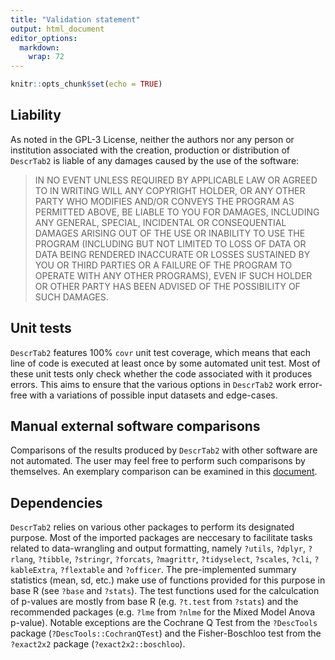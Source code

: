 ```yaml
---
title: "Validation statement"
output: html_document
editor_options: 
  markdown: 
    wrap: 72
---
```


```r
knitr::opts_chunk$set(echo = TRUE)
```

## Liability

As noted in the GPL-3 License, neither the authors nor any person or
institution associated with the creation, production or distribution of
`DescrTab2` is liable of any damages caused by the use of the software:

> IN NO EVENT UNLESS REQUIRED BY APPLICABLE LAW OR AGREED TO IN WRITING
> WILL ANY COPYRIGHT HOLDER, OR ANY OTHER PARTY WHO MODIFIES AND/OR
> CONVEYS THE PROGRAM AS PERMITTED ABOVE, BE LIABLE TO YOU FOR DAMAGES,
> INCLUDING ANY GENERAL, SPECIAL, INCIDENTAL OR CONSEQUENTIAL DAMAGES
> ARISING OUT OF THE USE OR INABILITY TO USE THE PROGRAM (INCLUDING BUT
> NOT LIMITED TO LOSS OF DATA OR DATA BEING RENDERED INACCURATE OR
> LOSSES SUSTAINED BY YOU OR THIRD PARTIES OR A FAILURE OF THE PROGRAM
> TO OPERATE WITH ANY OTHER PROGRAMS), EVEN IF SUCH HOLDER OR OTHER
> PARTY HAS BEEN ADVISED OF THE POSSIBILITY OF SUCH DAMAGES.

## Unit tests

`DescrTab2` features 100% `covr` unit test coverage, which means that
each line of code is executed at least once by some automated unit test.
Most of these unit tests only check whether the code associated with
it produces errors. This aims to ensure that the various options in
`DescrTab2` work error-free with a variations of possible input datasets
and edge-cases.

## Manual external software comparisons

Comparisons of the results produced by `DescrTab2` with other software
are not automated. The user may feel free to perform such comparisons by
themselves. An exemplary comparison can be examined in this
[document](other_software_comparison.html).

## Dependencies

`DescrTab2` relies on various other packages to perform its designated purpose.
Most of the imported packages are neccesary to facilitate tasks related to
data-wrangling and output formatting, namely `?utils`, `?dplyr`, `?rlang`, `?tibble`, `?stringr`, `?forcats`, `?magrittr`, `?tidyselect`, `?scales`, `?cli`, `?kableExtra`, `?flextable` and `?officer`.
The pre-implemented summary statistics (mean, sd, etc.) make use of functions
provided for this purpose in base R (see `?base` and `?stats`).
The test functions used for the calculcation of p-values are mostly from
base R (e.g. `?t.test` from `?stats`) and the recommended packages
(e.g. `?lme` from `?nlme` for the Mixed Model Anova p-value).
Notable exceptions are the Cochrane Q Test from the `?DescTools` package (`?DescTools::CochranQTest`)
and the Fisher-Boschloo test from the `?exact2x2` package (`?exact2x2::boschloo`).
